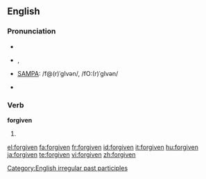 ==English==

===Pronunciation===
* {{enPR|fər-gĭv'ən, fôr-gĭv'ən}}
* {{IPA|/fə(r)ˈgɪvən/}}, {{IPAchar|/fɔː(r)ˈgɪvən/}}
* [[w:SAMPA|SAMPA]]: /f@(r)ˈgIvən/, /fO:(r)ˈgIvən/
* {{audio|en-us-forgiven.ogg|Audio (US)}}
*: {{rhymes|ɪvən}}

===Verb===
'''forgiven'''

# {{past participle of|[[forgive]]}}

[[Category:English irregular past participles]]

[[el:forgiven]]
[[fa:forgiven]]
[[fr:forgiven]]
[[id:forgiven]]
[[it:forgiven]]
[[hu:forgiven]]
[[ja:forgiven]]
[[te:forgiven]]
[[vi:forgiven]]
[[zh:forgiven]]